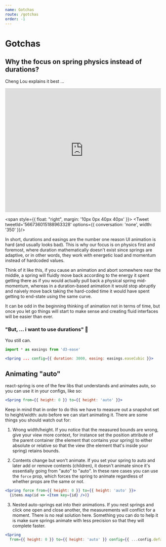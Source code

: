 ```yaml
---
name: Gotchas
route: /gotchas
order: -1
---
```



# Gotchas

## Why the focus on spring physics instead of durations?

Cheng Lou explains it best ...

<iframe width="100%" height="400" src="https://www.youtube.com/embed/1tavDv5hXpo?rel=0&t=6m17s" frameBorder="0" allow="autoplay; encrypted-media" allowFullScreen></iframe>

<span style={{ float: "right", margin: '10px 0px 40px 40px' }}>
  <Tweet tweetId='566736015188963328' options={{ conversation: 'none', width: '350' }}/>
</span>

In short, durations and easings are the number one reason UI animation is hard (and usually looks bad). This is why our focus is on physics first and foremost, where duration mathematically doesn't exist since springs are adaptive, or in other words, they work with energetic load and momentum instead of hardcoded values.

Think of it like this, if you cause an animation and abort somewhere near the middle, a spring will fluidly move back according to the energy it spent getting there as if you would actually pull back a physical spring mid-momentum, whereas in a duration-based animation it would stop abruptly and naively move back taking the hard-coded time it would have spent getting to end-state using the same curve.

It can be odd in the beginning thinking of animation not in terms of time, but once you let go things will start to make sense and creating fluid interfaces will be easier than ever.

### "But, ... i **want** to use durations" 😤

You still can.

```jsx
import * as easings from 'd3-ease'

<Spring ... config={{ duration: 3000, easing: easings.easeCubic }}>
```

## Animating "auto"

react-spring is one of the few libs that understands and animates auto, so you can use it in your configs, like so:

```jsx
<Spring from={{ height: 0 }} to={{ height: 'auto' }}>
```

Keep in mind that in order to do this we have to measure out a snapshot set to height/width: auto before we can start animating it. There are some things you should watch out for:

1. Wrong width/height. If you notice that the measured bounds are wrong, give your view more context, for instance set the position attribute of the parent container (the element that contains your spring) to either absolute or relative so that the view (the element that's inside your spring) retains bounds.

2. Contents change but won't animate. If you set your spring to auto and later add or remove contents (children), it doesn't animate since it's essentially going from "auto" to "auto". In these rare cases you can use the `force` prop, which forces the spring to animate regardless of whether props are the same or not.

```jsx
<Spring force from={{ height: 0 }} to={{ height: 'auto' }}>
  {items.map(id => <Item key={id} />)}
```

3. Nested auto-springs eat into their animations. If you nest springs and click one open and close another, the measurements will conflict for a moment. There is no real solution here. Something you can do to help it is make sure springs animate with less precision so that they will complete faster.

```jsx
<Spring
  from={{ height: 0 }} to={{ height: 'auto' }} config={{ ...config.default, precision: 1 }}>
```